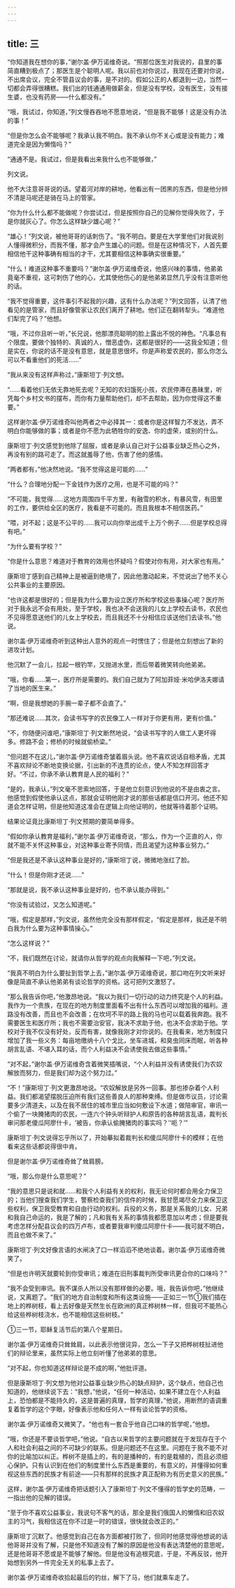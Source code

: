 ```yaml
---
---
---
```

title: 三
---



“你知道我在想你的事，”谢尔盖·伊万诺维奇说。“照那位医生对我说的，县里的事简直糟到极点了；那医生是个聪明人呢。我以前也对你说过，我现在还要对你说，不出席会议，完全不管县议会的事，是不对的。假如公正的人都退到一边，当然一切都会弄得很糟糕。我们出的钱通通用做薪金，但是没有学校，没有医生，没有接生婆，也没有药房——什么都没有。”

“哦，我试过，你知道，”列文慢吞吞地不愿意地说，“但是我不能够！这是没有办法的事！”

“但是你怎么会不能够呢？我承认我不明白。我不承认你不关心或是没有能力；难道完全是因为懒惰吗？”

“通通不是。我试过，但是我看出来我什么也不能够做，”

列文说。

他不大注意哥哥说的话。望着河对岸的耕地，他看出有一团黑的东西，但是他分辨不清是马呢还是骑在马上的管家。

“你为什么什么都不能做呢？你尝试过，但是按照你自己的见解你觉得失败了，于是你就灰心了。你怎么这样缺少雄心呢？”

“雄心！”列文说，被他哥哥的话刺伤了。“我不明白。要是在大学里他们对我说别人懂得微积分，而我不懂，那才会产生雄心的问题。但是在这种情况下，人首先要相信他干这种事确有相当的才干，尤其要相信这种事确实很重要。”

“什么！难道这种事不重要吗？”谢尔盖·伊万诺维奇说，他感兴味的事情，他弟弟竟毫不重视，这可刺伤了他的心，尤其使他伤心的是他弟弟显然几乎没有注意听他的话。

“我不觉得重要，这件事引不起我的兴趣，这有什么办法呢？”列文回答，认清了他看见的是管家，而且好像管家让农民们离开了耕地。他们正在翻转犁头。“难道他们犁完了吗？”他想。

“哦，不过你且听一听，”长兄说，他那漂亮聪明的脸上露出不悦的神色。“凡事总有个限度。要做个独特的、真诚的人，憎恶虚伪，这都是很好的——这我全知道；但是实在，你说的话不是没有意思，就是意思很坏。你是声称爱农民的，那么你怎么可以不看重他们的死活……”

“我从来没有这样声称过，”康斯坦丁·列文想。

“……看着他们无依无靠地死去呢？无知的农妇饿死小孩，农民停滞在愚昧里，听凭每个乡村文书的摆布，而你有力量帮助他们，却不去帮助，因为你觉得这不重要。”

这样谢尔盖·伊万诺维奇叫他两者之中必择其一：或者你是这样智力不发达，弄不明白你能够做的事；或者是你不愿为此牺牲你的安逸、你的虚荣，或别的什么。

康斯坦丁·列文感觉到他除了屈服，或者是承认自己对于公益事业缺乏热心之外，再没有别的路可走了。而这就羞辱了他，伤害了他的感情。

“两者都有，”他决然地说。“我不觉得这是可能的……”

“什么？合理地分配一下金钱作为医疗之用，也是不可能的吗？”

“不可能，我觉得……这地方周围四千平方里，有融雪的积水，有暴风雪，有田里的工作，要供给全区的医疗，我看是不可能的。而且我根本不相信医药。”

“喂，对不起；这是不公平的……我可以向你举出成千上万个例子……但是学校总得有吧。”

“为什么要有学校？”

“你是什么意思？难道对于教育的效用也怀疑吗？假使对你有用，对大家也有用。”

康斯坦丁感到自己精神上是被逼到绝境了，因此他激动起来，不觉说出了他不关心公共事业的主要原因。

“也许这都是很好的；但是我为什么要为设立医疗所和学校这些事操心呢？医疗所对于我永远不会有用处，至于学校，我也决不会送我的儿女上学校去读书，农民也不见得愿意送他们的儿女上学校去，而且我还不十分相信应该送他们去读书。”他说。

谢尔盖·伊万诺维奇听到这种出人意外的观点一时愣住了；但是他立刻想出了新的进攻计划。

他沉默了一会儿，拉起一根钓竿，又抛进水里，而后带着微笑转向他弟弟。

“哦，你看……第一，医疗所是需要的。我们自己就为了阿加菲娅·米哈伊洛夫娜请了当地的医生来。”

“啊，但是我想她的手腕一辈子都不会直了。”

“那还难说……其次，会读书写字的农民像工人一样对于你更有用，更有价值。”

“不，你随便问谁吧，”康斯坦丁·列文断然地说，“会读书写字的人做工人更坏得多。修路不会；修桥的时候就偷桥梁。”

“但问题不在这儿，”谢尔盖·伊万诺维奇皱着眉头说。他不喜欢说话自相矛盾，尤其不喜欢辩论不断地变换论据，引出新的不连贯的论点，使人不知怎样回答才好。“不过，你承不承认教育是人民的福利？”

“是的，我承认，”列文毫不思索地回答，于是他立刻意识到他说的不是由衷之言。他感觉到假使他承认这点，那就会证明他刚才说的那些话都是信口开河。他还不知道会怎样证明，但是他知道这准会在逻辑上向他证明的，他就等待着那个证明。

结果论证竟比康斯坦丁·列文预期的要简单得多。

“假如你承认教育是福利，”谢尔盖·伊万诺维奇说，“那么，作为一个正直的人，你就不能不关怀这种事业，对这种事业寄予同情，而且渴望为这种事业努力。”

“但是我还是不承认这种事业是好的，”康斯坦丁说，微微地涨红了脸。

“什么！但是你刚才还说……”

“那就是说，我不承认这种事业是好的，也不承认能办得到。”

“你没有试验过，又怎么知道呢。”

“哦，假定是那样，”列文说，虽然他完全没有那样假定，“假定是那样，我还是不明白我为什么要为这种事情操心。”

“怎么这样说？”

“不，我们既然在讨论，就请你从哲学的观点向我解释一下吧，”列文说。

“我真不明白为什么要扯到哲学上去，”谢尔盖·伊万诺维奇说，那口吻在列文听来好像是简直不承认他弟弟有谈论哲学的资格。这可把列文激怒了。

“那么我告诉你吧，”他激昂地说。“我以为我们一切行动的动力终究是个人的利益。我作为一个贵族，在现在的地方制度里面看不出有什么东西可以增加我的福利。道路没有改善，而且也不会改善；在坎坷不平的路上我的马也可以载着我奔跑。我不需要医生和医疗所；我也不需要治安官，我决不求助于他，也决不会求助于他。学校对于我不仅没有好处，反而有害，就像我刚才对你说的。在我看来，地方制度只增加了我一些义务：每亩地缴纳十八个戈比，坐车进城，和臭虫同床而眠，听各种胡言乱语、不堪入耳的话，而个人利益决不会诱使我去做这些事情。”

“对不起，”谢尔盖·伊万诺维奇含着微笑插嘴说，“个人利益并没有诱使我们为农奴解放而努力，但是我们却为这个努力过。”

“不！”康斯坦丁·列文更激昂地说。“农奴解放是另外一回事。那也掺杂着个人利益。我们都渴望摆脱压迫所有我们这些善良人的那种束缚。但是做市议员，讨论需要多少清道夫，以及在我不居住的城市里应当如何敷设下水道；做陪审官，审讯一个偷了一块腌猪肉的农民，一连六个钟头听辩护人和原告的各种胡言乱语，裁判长审问那老傻瓜阿廖什卡，‘被告，你承认偷腌猪肉的事实吗？’‘呃？’”

康斯坦丁·列文说得忘乎所以了，开始摹拟着裁判长和傻瓜阿廖什卡的模样；在他看来这些话都说得很中肯。

但是谢尔盖·伊万诺维奇耸了耸肩膀。

“哦，那么你是什么意思呢？”

“我的意思只是说和就……和我个人利益有关的权利，我无论何时都会用全力保卫的；当他们搜查我们学生，警察检查我们的信件的时候，我甘愿竭尽全力来保卫这些权利，保卫我受教育和自由行动的权利。兵役的义务，那是关系我的儿女、兄弟和我自己命运的，我是了解的；凡和我有关系的事情我都愿意加以考虑；但是要我考虑怎样分配县议会的四万卢布，或者要我审判傻瓜阿廖什卡——我可就不明白，而且也做不来了。”

康斯坦丁·列文好像言语的水闸决了口一样滔滔不绝地谈着。谢尔盖·伊万诺维奇微笑了。

“但是也许明天就要轮到你受审讯；难道在旧刑事裁判所受审讯更合你的口味吗？”

“我不会受到审讯。我不谋杀人所以没有那样做的必要。哦，我告诉你吧，”他继续说，又离题了。“我们的地方自治制度和所有这类设施——正如三一节①我们插在地上的桦树枝，看上去好像是天然生长在欧洲的真正桦树林一样，但我可不能热心给这些桦树枝浇水，也不能相信这些树枝。”



①三一节，耶稣复活节后的第八个星期日。

谢尔盖·伊万诺维奇只耸耸肩，以此表示他很诧异，怎么一下子又把桦树枝扯进他们的辩论里来，虽然实际上他立刻听懂了他弟弟的意思。

“对不起，你也知道这样辩论是不成的啊，”他批评道。

但是康斯坦丁·列文想为他对公益事业缺少热心的缺点辩护，这个缺点，他自己也知道的，他继续说下去：“我想，”他说，“任何一种活动，如果不建立在个人利益上，恐怕都是不能持久的，这是普遍的真理，哲学的真理，”他说，用断然的语调重复着哲学的这个字眼，好像表示他和任何人一样有谈论哲学的资格。

谢尔盖·伊万诺维奇又微笑了。“他也有一套合乎他自己口味的哲学呢，”他想。

“哦，你还是不要谈哲学吧，”他说。“自古以来哲学的主要问题就在于发现存在于个人和社会利益之间的不可缺少的联系。但是问题还不在这里。问题在于我不能不对你的比喻加以纠正。桦树不是插上的，有的是播种的，有的是栽植的，而且必须细心保护。只有认识到在他们的制度里什么东西是重要的，有意义的，并懂得如何重视这些东西的民族才有前途——只有那样的民族才真正配称为有历史意义的民族。”

这样，谢尔盖·伊万诺维奇把话题引入了康斯坦丁·列文不懂得的哲学史的范畴，一一指出他的见解的错误。

“至于你不喜欢公益事业，我说句不客气的话，那全是我们俄国人的懒惰和旧农奴主的习气，我相信这在你不过是一时的错误，很快就会改正的。”

康斯坦丁沉默了。他感觉到自己在各方面都被打败了，但同时他感觉得他想说的话他哥哥并没有了解，只是他不知道没有了解的原因是他没有表达清楚他的意思呢，还是他哥哥不愿或是不能够了解他。但是他没有追根究底，于是，不再反驳，他开始想到另外一件完全无关的私事上去了。

谢尔盖·伊万诺维奇收拾起最后的钓丝，解下了马，他们就乘车走了。